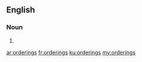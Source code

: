 ==English==

===Noun===
{{head|en|plural}}

# {{plural of|ordering|lang=en|nocat=1}}

[[ar:orderings]]
[[fr:orderings]]
[[ku:orderings]]
[[my:orderings]]